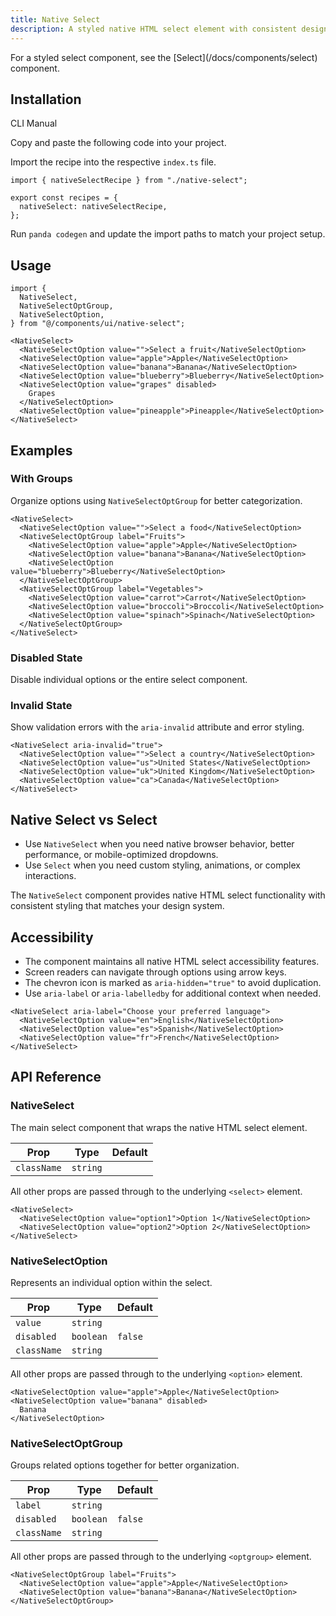 ```yaml
---
title: Native Select
description: A styled native HTML select element with consistent design system integration.
---
```


<Callout>
  For a styled select component, see the [Select](/docs/components/select) component.
</Callout>

<ComponentPreview name="native-select-demo" />

## Installation

<InstallationTabs>

<TabsList>
  <TabsTrigger value="cli">CLI</TabsTrigger>
  <TabsTrigger value="manual">Manual</TabsTrigger>
</TabsList>
<TabsContent value="cli">

<PackageRunner command="nore-ui-cli@latest add native-select" />

</TabsContent>

<TabsContent value="manual">

<Steps>

<Step>Copy and paste the following code into your project.</Step>

<ComponentSource name="native-select.ts" type="slot-recipe" />

<ComponentSource name="native-select.tsx" type="component" />

<Step>Import the recipe into the respective `index.ts` file.</Step>

```tsx
import { nativeSelectRecipe } from "./native-select";

export const recipes = {
  nativeSelect: nativeSelectRecipe,
};
```

<Step>Run `panda codegen` and update the import paths to match your project setup.</Step>

</Steps>

</TabsContent>

</InstallationTabs>

## Usage

```tsx
import {
  NativeSelect,
  NativeSelectOptGroup,
  NativeSelectOption,
} from "@/components/ui/native-select";
```

```tsx
<NativeSelect>
  <NativeSelectOption value="">Select a fruit</NativeSelectOption>
  <NativeSelectOption value="apple">Apple</NativeSelectOption>
  <NativeSelectOption value="banana">Banana</NativeSelectOption>
  <NativeSelectOption value="blueberry">Blueberry</NativeSelectOption>
  <NativeSelectOption value="grapes" disabled>
    Grapes
  </NativeSelectOption>
  <NativeSelectOption value="pineapple">Pineapple</NativeSelectOption>
</NativeSelect>
```

## Examples

### With Groups

Organize options using `NativeSelectOptGroup` for better categorization.

<ComponentPreview name="native-select-groups" />

```tsx
<NativeSelect>
  <NativeSelectOption value="">Select a food</NativeSelectOption>
  <NativeSelectOptGroup label="Fruits">
    <NativeSelectOption value="apple">Apple</NativeSelectOption>
    <NativeSelectOption value="banana">Banana</NativeSelectOption>
    <NativeSelectOption value="blueberry">Blueberry</NativeSelectOption>
  </NativeSelectOptGroup>
  <NativeSelectOptGroup label="Vegetables">
    <NativeSelectOption value="carrot">Carrot</NativeSelectOption>
    <NativeSelectOption value="broccoli">Broccoli</NativeSelectOption>
    <NativeSelectOption value="spinach">Spinach</NativeSelectOption>
  </NativeSelectOptGroup>
</NativeSelect>
```

### Disabled State

Disable individual options or the entire select component.

<ComponentPreview name="native-select-disabled" />

### Invalid State

Show validation errors with the `aria-invalid` attribute and error styling.

<ComponentPreview name="native-select-invalid" />

```tsx
<NativeSelect aria-invalid="true">
  <NativeSelectOption value="">Select a country</NativeSelectOption>
  <NativeSelectOption value="us">United States</NativeSelectOption>
  <NativeSelectOption value="uk">United Kingdom</NativeSelectOption>
  <NativeSelectOption value="ca">Canada</NativeSelectOption>
</NativeSelect>
```

## Native Select vs Select

- Use `NativeSelect` when you need native browser behavior, better performance, or mobile-optimized dropdowns.
- Use `Select` when you need custom styling, animations, or complex interactions.

The `NativeSelect` component provides native HTML select functionality with consistent styling that matches your design system.

## Accessibility

- The component maintains all native HTML select accessibility features.
- Screen readers can navigate through options using arrow keys.
- The chevron icon is marked as `aria-hidden="true"` to avoid duplication.
- Use `aria-label` or `aria-labelledby` for additional context when needed.

```tsx
<NativeSelect aria-label="Choose your preferred language">
  <NativeSelectOption value="en">English</NativeSelectOption>
  <NativeSelectOption value="es">Spanish</NativeSelectOption>
  <NativeSelectOption value="fr">French</NativeSelectOption>
</NativeSelect>
```

## API Reference

### NativeSelect

The main select component that wraps the native HTML select element.

| Prop        | Type     | Default |
| ----------- | -------- | ------- |
| `className` | `string` |         |

All other props are passed through to the underlying `<select>` element.

```tsx
<NativeSelect>
  <NativeSelectOption value="option1">Option 1</NativeSelectOption>
  <NativeSelectOption value="option2">Option 2</NativeSelectOption>
</NativeSelect>
```

### NativeSelectOption

Represents an individual option within the select.

| Prop        | Type      | Default |
| ----------- | --------- | ------- |
| `value`     | `string`  |         |
| `disabled`  | `boolean` | `false` |
| `className` | `string`  |         |

All other props are passed through to the underlying `<option>` element.

```tsx
<NativeSelectOption value="apple">Apple</NativeSelectOption>
<NativeSelectOption value="banana" disabled>
  Banana
</NativeSelectOption>
```

### NativeSelectOptGroup

Groups related options together for better organization.

| Prop        | Type      | Default |
| ----------- | --------- | ------- |
| `label`     | `string`  |         |
| `disabled`  | `boolean` | `false` |
| `className` | `string`  |         |

All other props are passed through to the underlying `<optgroup>` element.

```tsx
<NativeSelectOptGroup label="Fruits">
  <NativeSelectOption value="apple">Apple</NativeSelectOption>
  <NativeSelectOption value="banana">Banana</NativeSelectOption>
</NativeSelectOptGroup>
```
